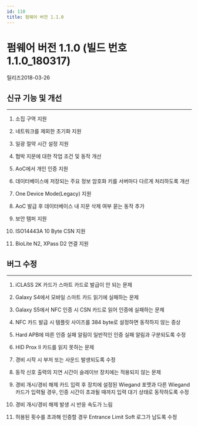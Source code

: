 ```yaml
---
id: 110
title: 펌웨어 버전 1.1.0
---
```


# 펌웨어 버전 1.1.0 (빌드 번호 1.1.0_180317)

릴리즈<Separator/>2018-03-26

## 신규 기능 및 개선

---

1. 소집 구역 지원

1. 네트워크를 제외한 초기화 지원

1. 일광 절약 시간 설정 지원

1. 협박 지문에 대한 작업 조건 및 동작 개선

1. AoC에서 개인 인증 지원

1. 데이터베이스에 저장되는 주요 정보 암호화 키를 서버마다 다르게 처리하도록 개선

1. One Device Mode(Legacy) 지원

1. AoC 발급 후 데이터베이스 내 지문 삭제 여부 묻는 동작 추가

1. 보안 탬퍼 지원

1. ISO14443A 10 Byte CSN 지원

1. BioLite N2, XPass D2 연결 지원

## 버그 수정

---

<BugLists>

1. iCLASS 2K 카드가 스마트 카드로 발급이 안 되는 문제

1. Galaxy S4에서 모바일 스마트 카드 읽기에 실패하는 문제

1. Galaxy S5에서 NFC 인증 시 CSN 카드로 읽어 인증에 실패하는 문제

1. NFC 카드 발급 시 템플릿 사이즈를 384 byte로 설정하면 동작하지 않는 증상

1. Hard APB에 따른 인증 실패 알림이 일반적인 인증 실패 알림과 구분되도록 수정

1. HID Prox II 카드를 읽지 못하는 문제

1. 경비 시작 시 부저 또는 사운드 발생되도록 수정

1. 동작 신호 출력의 지연 시간이 슬레이브 장치에는 적용되지 않는 문제

1. 경비 개시/경비 해제 카드 입력 후 장치에 설정된 Wiegand 포맷과 다른 Wiegand 카드가 입력될 경우, 인증 시간이 초과될 때까지 입력 대기 상태로 동작하도록 수정

1. 경비 개시/경비 해제 발생 시 반응 속도가 느림

1. 허용된 횟수를 초과해 인증할 경우 Entrance Limit Soft 로그가 남도록 수정

</BugLists>